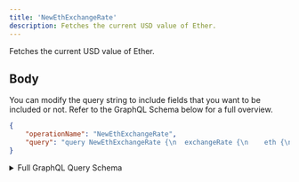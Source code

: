 ```yaml
---
title: 'NewEthExchangeRate'
description: Fetches the current USD value of Ether.
---
```


Fetches the current USD value of Ether.

## Body
You can modify the query string to include fields that you want to be included or not. Refer to the GraphQL Schema below for a full overview.
```json
{
    "operationName": "NewEthExchangeRate",
    "query": "query NewEthExchangeRate {\n  exchangeRate {\n    eth {\n      usd\n      __typename\n    }\n    __typename\n  }\n}\n"
}
```
<details>
<summary>Full GraphQL Query Schema</summary>  
<p>
&nbsp;

```graphql
query NewEthExchangeRate {
  exchangeRate {
    eth {
      usd
      __typename
    }
    __typename
  }
}
```

</p>
</details>